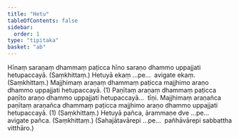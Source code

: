 ```yaml
---
title: "Hetu"
tableOfContents: false
sidebar:
  order: 1
type: "tipitaka"
basket: "ab"
---
```



<DynamicBreadcrumb />

<Division number="49">

<Paragraph number="1849">
Hīnaṃ saraṇaṃ dhammaṃ paṭicca hīno saraṇo dhammo uppajjati hetupaccayā. (Saṃkhittaṃ.)
</Paragraph>

<Paragraph number="1850">
Hetuyā ekaṃ …pe…  avigate ekaṃ. (Saṃkhittaṃ.)
</Paragraph>

</Division>
<Division number="50">

<Paragraph number="1851">
Majjhimaṃ araṇaṃ dhammaṃ paṭicca majjhimo araṇo dhammo uppajjati hetupaccayā. (1)
</Paragraph>

<Paragraph number="1852">
Paṇītaṃ araṇaṃ dhammaṃ paṭicca paṇīto araṇo dhammo uppajjati hetupaccayā…  tīṇi.
</Paragraph>

<Paragraph number="1853">
Majjhimaṃ araṇañca paṇītaṃ araṇañca dhammaṃ paṭicca majjhimo araṇo dhammo uppajjati hetupaccayā. (1) (Saṃkhittaṃ.)
</Paragraph>

<Paragraph number="1854">
Hetuyā pañca, ārammaṇe dve …pe…  avigate pañca. (Saṃkhittaṃ.)
</Paragraph>

<Paragraph number="1855">
(Sahajātavārepi …pe…  pañhāvārepi sabbattha vitthāro.)
</Paragraph>
</Division>